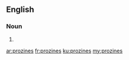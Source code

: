 ==English==

===Noun===
{{head|en}}

# {{plural of|prozine}}

[[ar:prozines]]
[[fr:prozines]]
[[ku:prozines]]
[[my:prozines]]